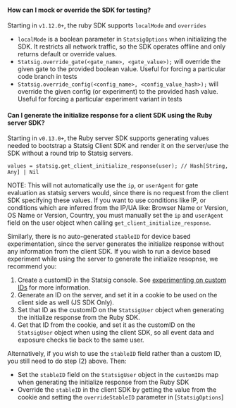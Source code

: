 #### How can I mock or override the SDK for testing?

Starting in `v1.12.0+`, the ruby SDK supports `localMode` and `overrides`

- `localMode` is a boolean parameter in `StatsigOptions` when initializing the SDK. It restricts all network traffic,
  so the SDK operates offline and only returns default or override values.
- `Statsig.override_gate(<gate_name>, <gate_value>);` will override the given gate to the provided boolean value. Useful for forcing a particular
  code branch in tests
- `Statsig.override_config(<config_name>, <config_value_hash>);` will override the given config (or experiment) to the provided hash value. Useful for forcing
  a particular experiment variant in tests

#### Can I generate the initialize response for a client SDK using the Ruby server SDK?

Starting in `v0.13.0+`, the Ruby server SDK supports generating values needed to bootstrap a Statsig Client SDK and render it on the server/use the SDK without a round trip to Statsig servers.

```
values = statsig.get_client_initialize_response(user); // Hash[String, Any] | Nil
```

NOTE: This will not automatically use the `ip`, or `userAgent` for gate evaluation as statsig servers would, since there is no request from the client SDK specifying these values. If you want to use conditions like IP, or conditions which are inferred from the IP/UA like: Browser Name or Version, OS Name or Version, Country, you must manually set the `ip` and `userAgent` field on the user object when calling `get_client_initialize_response`.

Similarly, there is no auto-generated `stableID` for device based experimentation, since the server generates the initialize response without any information from the client SDK. If you wish to run a device based experiment while using the server to generate the initialize resopnse, we recommend you:

1. Create a customID in the Statsig console. See [experimenting on custom IDs](/guides/experiment-on-custom-id-types) for more information.
2. Generate an ID on the server, and set it in a cookie to be used on the client side as well (JS SDK Only).
3. Set that ID as the customID on the `StatsigUser` object when generating the initialize response from the Ruby SDK.
4. Get that ID from the cookie, and set it as the customID on the `StatsigUser` object when using the client SDK, so all event data and exposure checks tie back to the same user.

Alternatively, if you wish to use the `stableID` field rather than a custom ID, you still need to do step (2) above. Then:

- Set the `stableID` field on the `StatsigUser` object in the `customIDs` map when generating the initialize response from the Ruby SDK
- Override the `stableID` in the client SDK by getting the value from the cookie and setting the `overrideStableID` parameter in [`StatsigOptions`]
